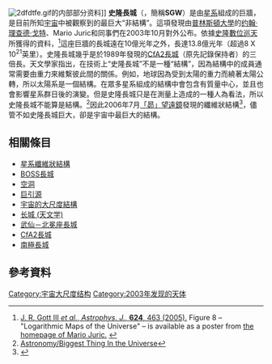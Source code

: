 {{not|长城 (天文学)|CfA2長城}}
[[File:2dfdtfe.gif|thumb]]的内部部分资料]]
'''史隆長城'''（{{lang-en|'''Sloan Great Wall'''}}，簡稱'''SGW'''）是由[[星系|星系]]組成的巨牆，是目前所知[[宇宙|宇宙]]中被觀察到的最巨大“非結構”。這項發現由[[普林斯頓大學|普林斯頓大學]]的[[约翰·理查德·戈特|约翰·理查德·戈特]]、Mario Juric和同事們在2003年10月對外公布。依據[[史隆數位巡天|史隆數位巡天]]所獲得的資料，<ref>[http://arxiv.org/abs/astro-ph/0310571 J. R. Gott III ''et al.'', ''Astrophys. J.'', '''624''', 463 (2005).] {{Wayback|url=http://arxiv.org/abs/astro-ph/0310571 |date=20151017065328 }} Figure 8 – "Logarithmic Maps of the Universe" – is available as a poster from [http://www.astro.princeton.edu/~mjuric/universe/ the homepage of Mario Juric.] {{Wayback|url=http://www.astro.princeton.edu/~mjuric/universe/ |date=20090124162615 }}</ref>這座巨牆的長城遠在10億光年之外，長達13.8億光年（超過8 X 10<sup>21</sup>英里）。史隆長城幾乎是於1989年發現的[[CfA2長城|CfA2長城]]（原先記錄保持者）的三倍長。天文學家指出，在技術上“史隆長城”不是一種“結構”，因為結構中的成員通常需要由重力來維繫彼此間的關係。例如，地球因為受到太陽的重力而繞著太陽公轉，所以太陽系是一個結構。在眾多星系組成的結構中會包含有質量中心，並且也會影響星系群日後的演變。但是史隆長城只是在測量上造成的一種人為看法，所以史隆長城不能算是結構。<ref>[http://experts.about.com/q/Astronomy-1360/Biggest-Thing-Universe.htm Astronomy/Biggest Thing In the Universe]</ref>因此2006年7月[[昴_(天文望遠鏡)|「昴」望遠鏡]]發現的纖維狀結構<ref>{{Cite web |url=http://www.spacedaily.com/reports/Subaru_Telescope_Spots_Largest_Structure_In_The_Universe_999.html |title=Subaru Telescope Spots Largest Structure In The Universe |accessdate=2007-04-15 |archive-date=2016-08-20 |archive-url=https://web.archive.org/web/20160820121612/http://www.spacedaily.com/reports/Subaru_Telescope_Spots_Largest_Structure_In_The_Universe_999.html |dead-url=no }}</ref>，儘管不如史隆長城巨大，卻是宇宙中最巨大的結構。

== 相關條目 ==
{{portal box|天文学}}
*[[大尺度纖維狀結構|星系纖維狀結構]]
*[[BOSS長城|BOSS長城]]
*[[空洞_(天文学)|空洞]]
*[[巨引源|巨引源]]
*[[大尺度結構|宇宙的大尺度結構]]
*[[长城_(天文学)|长城 (天文学)]]
*[[武仙－北冕座長城|武仙－北冕座長城]]
*[[CfA2長城|CfA2長城]]
*[[南極長城|南極長城]]

== 參考資料 ==
<references/>

{{galaxy-stub}}

[[Category:宇宙大尺度结构|Category:宇宙大尺度结构]]
[[Category:2003年发现的天体|Category:2003年发现的天体]]